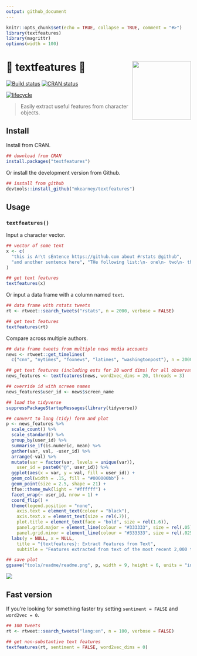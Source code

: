 ```yaml
---
output: github_document
---
```


```r
knitr::opts_chunk$set(echo = TRUE, collapse = TRUE, comment = "#>")
library(textfeatures)
library(magrittr)
options(width = 100)
```

# 👷 textfeatures 👷<img src="man/figures/logo.png" width="160px" align="right" /> 

[![Build status](https://travis-ci.org/mkearney/textfeatures.svg?branch=master)](https://travis-ci.org/mkearney/textfeatures)
[![CRAN status](https://www.r-pkg.org/badges/version/textfeatures)](https://cran.r-project.org/package=textfeatures)

[![lifecycle](https://img.shields.io/badge/lifecycle-experimental-orange.svg)](https://www.tidyverse.org/lifecycle/#experimental)

> Easily extract useful features from character objects.

## Install

Install from CRAN.

```r
## download from CRAN
install.packages("textfeatures")
```

Or install the development version from Github.

```r
## install from github
devtools::install_github("mkearney/textfeatures")
```

## Usage

### `textfeatures()`

Input a character vector.

```r
## vector of some text
x <- c(
  "this is A!\t sEntence https://github.com about #rstats @github",
  "and another sentence here", "THe following list:\n- one\n- two\n- three\nOkay!?!"
)

## get text features
textfeatures(x)
```

Or input a data frame with a column named `text`.

```r
## data frame with rstats tweets
rt <- rtweet::search_tweets("rstats", n = 2000, verbose = FALSE)

## get text features
textfeatures(rt)
```

Compare across multiple authors.

```r
## data frame tweets from multiple news media accounts
news <- rtweet::get_timelines(
  c("cnn", "nytimes", "foxnews", "latimes", "washingtonpost"), n = 2000)

## get text features (including ests for 20 word dims) for all observations
news_features <- textfeatures(news, word2vec_dims = 20, threads = 3)
```


```r
## override id with screen names
news_features$user_id <- news$screen_name

## load the tidyverse
suppressPackageStartupMessages(library(tidyverse))

## convert to long (tidy) form and plot
p <- news_features %>%
  scale_count() %>%
  scale_standard() %>%
  group_by(user_id) %>%
  summarise_if(is.numeric, mean) %>%
  gather(var, val, -user_id) %>%
  arrange(-val) %>%
  mutate(var = factor(var, levels = unique(var)), 
    user_id = paste0("@", user_id)) %>%
  ggplot(aes(x = var, y = val, fill = user_id)) + 
  geom_col(width = .15, fill = "#000000bb") +
  geom_point(size = 2.5, shape = 21) + 
  tfse::theme_mwk(light = "#ffffff") + 
  facet_wrap(~ user_id, nrow = 1) + 
  coord_flip() + 
  theme(legend.position = "none",
    axis.text = element_text(colour = "black"),
    axis.text.x = element_text(size = rel(.7)),
    plot.title = element_text(face = "bold", size = rel(1.6)),
    panel.grid.major = element_line(colour = "#333333", size = rel(.05)),
    panel.grid.minor = element_line(colour = "#333333", size = rel(.025))) + 
  labs(y = NULL, x = NULL,
    title = "{textfeatures}: Extract Features from Text",
    subtitle = "Features extracted from text of the most recent 2,000 tweets posted by each news media account")

## save plot
ggsave("tools/readme/readme.png", p, width = 9, height = 6, units = "in")
```

<p style='align:center'><img src='tools/readme/readme.png' max-width="600px" /></p>




## Fast version

If you're looking for something faster try setting `sentiment = FALSE` and `word2vec = 0`.

```r
## 100 tweets
rt <- rtweet::search_tweets("lang:en", n = 100, verbose = FALSE)

## get non-substantive text features
textfeatures(rt, sentiment = FALSE, word2vec_dims = 0)
```
